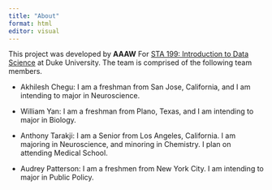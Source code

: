 ```yaml
---
title: "About"
format: html
editor: visual
---
```


This project was developed by **AAAW** For [STA 199: Introduction to Data Science](https://sta199-s23-2.github.io/) at Duke University. The team is comprised of the following team members.

-   Akhilesh Chegu: I am a freshman from San Jose, California, and I am intending to major in Neuroscience.

-   William Yan: I am a freshman from Plano, Texas, and I am intending to major in Biology.

-   Anthony Tarakji: I am a Senior from Los Angeles, California. I am majoring in Neuroscience, and minoring in Chemistry. I plan on attending Medical School.

-   Audrey Patterson: I am a freshmen from New York City. I am intending to major in Public Policy.
